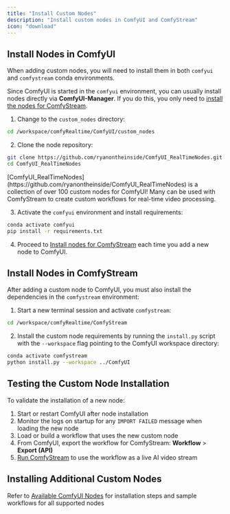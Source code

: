 ```yaml
---
title: "Install Custom Nodes"
description: "Install custom nodes in ComfyUI and ComfyStream"
icon: "download"
---
```


## Install Nodes in ComfyUI
When adding custom nodes, you will need to install them in both `comfyui` and `comfystream` conda environments.

<Info>Since ComfyUI is started in the `comfyui` environment, you can usually install nodes directly via **ComfyUI-Manager**. If you do this, you only need to [install the nodes for ComfyStream](#install-nodes-in-comfystream).</Info>

1. Change to the `custom_nodes` directory:

```bash
cd /workspace/comfyRealtime/ComfyUI/custom_nodes
```

2. Clone the node repository:
```bash
git clone https://github.com/ryanontheinside/ComfyUI_RealTimeNodes.git
cd ComfyUI_RealTimeNodes
```
<Info>
[ComfyUI_RealTimeNodes](https://github.com/ryanontheinside/ComfyUI_RealTimeNodes) is a collection of over 100 custom nodes for ComfyUI! Many can be used with ComfyStream to create custom workflows for real-time video processing.
</Info>

3. Activate the `comfyui` environment and install requirements:

```bash
conda activate comfyui
pip install -r requirements.txt
```

4. Proceed to [Install nodes for ComfyStream](#install-nodes-in-comfystream) each time you add a new node to ComfyUI.

## Install Nodes in ComfyStream
After adding a custom node to ComfyUI, you must also install the dependencies in the `comfystream` environment:

1. Start a new terminal session and activate `comfystream`:

```bash
cd /workspace/comfyRealtime/ComfyStream
```

2. Install the custom node requirements by running the `install.py` script with the `--workspace` flag pointing to the ComfyUI workspace directory:

```bash
conda activate comfystream
python install.py --workspace ../ComfyUI
```

## Testing the Custom Node Installation
To validate the installation of a new node:
1. Start or restart ComfyUI after node installation
2. Monitor the logs on startup for any `IMPORT FAILED` message when loading the new node
3. Load or build a workflow that uses the new custom node
4. From ComfyUI, export the workflow for ComfyStream: **Workflow** > **Export (API)**
5. [Run ComfyStream](./run-comfystream) to use the workflow as a live AI video stream

## Installing Additional Custom Nodes

Refer to [Available ComfyUI Nodes](../../technical/reference/available-nodes) for installation steps and sample workflows for all supported nodes
